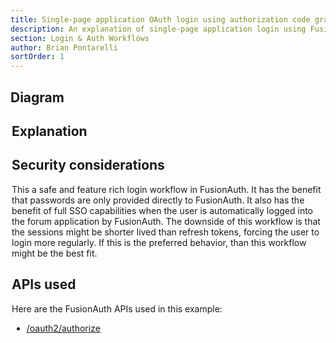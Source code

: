 ```yaml
---
title: Single-page application OAuth login using authorization code grant with sessions
description: An explanation of single-page application login using FusionAuth OAuth interface with the authorization code grant with server-side sessions
section: Login & Auth Workflows
author: Brian Pontarelli
sortOrder: 1
---
```


<Intro/>

## Diagram

<Legend/>

<Diagram/>

## Explanation

<OrderedList>
  <Step1/>
  <Step2/>
  <Step3/>
  <Step4/>
  <Step5/>
  <Step6/>
  <Step7/>
  <Step8/>
  <Step9/>
  <Step10/>
</OrderedList>

## Security considerations

This a safe and feature rich login workflow in FusionAuth. It has the benefit that passwords are only provided directly to FusionAuth. It also has the benefit of full SSO capabilities when the user is automatically logged into the forum application by FusionAuth. The downside of this workflow is that the sessions might be shorter lived than refresh tokens, forcing the user to login more regularly. If this is the preferred behavior, than this workflow might be the best fit.  

## APIs used

Here are the FusionAuth APIs used in this example:

* [/oauth2/authorize](/docs/v1/tech/oauth/endpoints#authorize)
